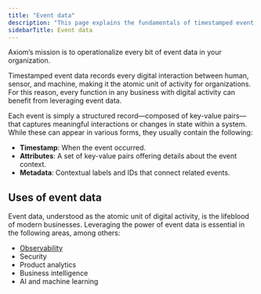 ```yaml
---
title: "Event data"
description: "This page explains the fundamentals of timestamped event data in Axiom."
sidebarTitle: Event data
---
```


Axiom’s mission is to operationalize every bit of event data in your organization.

Timestamped event data records every digital interaction between human, sensor, and machine, making it the atomic unit of activity for organizations. For this reason, every function in any business with digital activity can benefit from leveraging event data.

Each event is simply a structured record—composed of key-value pairs—that captures meaningful interactions or changes in state within a system. While these can appear in various forms, they usually contain the following:

- **Timestamp**: When the event occurred.
- **Attributes**: A set of key-value pairs offering details about the event context.
- **Metadata**: Contextual labels and IDs that connect related events.

## Uses of event data

Event data, understood as the atomic unit of digital activity, is the lifeblood of modern businesses. Leveraging the power of event data is essential in the following areas, among others:

- [Observability](/getting-started-guide/observability)
- Security
- Product analytics
- Business intelligence
- AI and machine learning